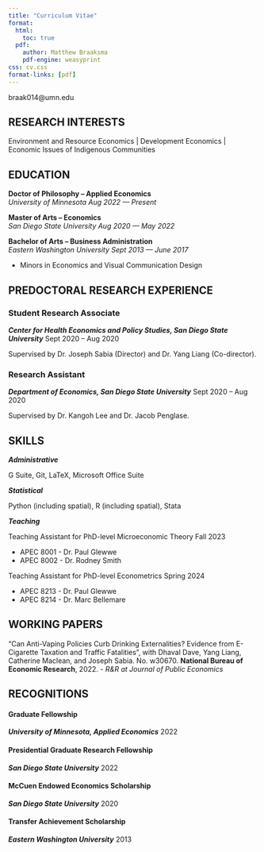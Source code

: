 ```yaml
---
title: "Curriculum Vitae"
format:
  html:
    toc: true
  pdf:
    author: Matthew Braaksma
    pdf-engine: weasyprint
css: cv.css
format-links: [pdf]
---
```


::: {.print-only .contact-block}
braak014@umn.edu
:::

## RESEARCH INTERESTS

Environment and Resource Economics | Development Economics | Economic Issues of Indigenous Communities


## EDUCATION

**Doctor of Philosophy -- Applied Economics** <br> *University of Minnesota* [*Aug 2022 --- Present*]{.cvdate}

<!-- -   Note
-   Note -->

**Master of Arts -- Economics** <br> *San Diego State University* [*Aug 2020 --- May 2022*]{.cvdate}

<!-- -   Note
-   Note -->

**Bachelor of Arts -- Business Administration** <br> *Eastern Washington University* [*Sept 2013 --- June 2017*]{.cvdate}

-   Minors in Economics and Visual Communication Design
<!-- -   Note -->


## PREDOCTORAL RESEARCH EXPERIENCE{style="page-break-before: always"}

### Student Research Associate

***Center for Health Economics and Policy Studies, San Diego State University*** [Sept 2020 -- Aug 2020]{.cvdate}

Supervised by Dr. Joseph Sabia (Director) and Dr. Yang Liang (Co-director). 

<!-- Description. Projects include:

-   Note
-   Note -->

### Research Assistant

***Department of Economics, San Diego State University*** [Sept 2020 -- Aug 2020]{.cvdate}

Supervised by Dr. Kangoh Lee and Dr. Jacob Penglase. 

<!-- Description. Projects include:

-   Note
-   Note -->


## SKILLS 
***Administrative*** 

G Suite, Git, LaTeX, Microsoft Office Suite

***Statistical*** 

Python (including spatial), R (including spatial), Stata

***Teaching*** 

Teaching Assistant for PhD-level Microeconomic Theory [Fall 2023]{.cvdate}

-    APEC 8001 - Dr. Paul Glewwe
-    APEC 8002 - Dr. Rodney Smith

Teaching Assistant for PhD-level Econometrics  [Spring 2024]{.cvdate}

-    APEC 8213 - Dr. Paul Glewwe
-    APEC 8214 - Dr. Marc Bellemare



## WORKING PAPERS
"Can Anti-Vaping Policies Curb Drinking Externalities? Evidence from E-Cigarette Taxation and Traffic Fatalities", with Dhaval Dave, Yang Liang, Catherine Maclean, and Joseph Sabia. No. w30670. **National Bureau of Economic Research**, 2022. 
- *R&R at Journal of Public Economics*

## RECOGNITIONS

#### Graduate Fellowship
***University of Minnesota, Applied Economics*** [2022]{.cvdate}

#### Presidential Graduate Research Fellowship
***San Diego State University*** [2022]{.cvdate}

#### McCuen Endowed Economics Scholarship
***San Diego State University*** [2020]{.cvdate}

#### Transfer Achievement Scholarship 
***Eastern Washington University*** [2013]{.cvdate}



<!-- ::: {.no-print}
## PRESENTATIONS AND WORKSHOPS

-   Talk: [Misadventures with Reproducibility in R](https://github.com/cynthiahqy/rladies-2022-11) (30 Nov 2022, R Ladies Melbourne Meetup)
-   Talk: [Designing R Packages](https://github.com/cynthiahqy/design-r-magic_2022-10) (4 Oct 2022, Monash EBS Data Science Research Software Study Group)
-   Talk: [Quarto Websites as Research Compendiums](https://github.com/cynthiahqy/quarto-wiki-template) (16 Aug 2022, Monash EBS Data Science Research Software Study Group)
-   Workshop: [Writing academic papers with Rmarkdown and friends](https://www.cynthiahqy.com/posts/r-markdown-and-friends/) (9 Aug 2022, Monash University)
::: -->

<!-- ::: {.print-only}
## References
Available upon request
::: -->